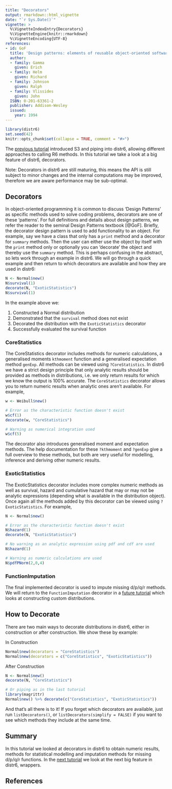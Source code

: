 ```yaml
---
title: "Decorators"
output: rmarkdown::html_vignette
date: "`r Sys.Date()`"
vignette: >
  %\VignetteIndexEntry{Decorators}
  %\VignetteEngine{knitr::rmarkdown}
  %\VignetteEncoding{UTF-8}
references:
- id: GoF
  title: 'Design patterns: elements of reusable object-oriented software'
  author:
  - family: Gamma
    given: Erich
  - family: Helm
    given: Richard
  - family: Johnson
    given: Ralph
  - family: Vlissides
    given: John
  ISBN: 0-201-63361-2
  publisher: Addison-Wesley
  issued:
    year: 1994
---
```



```r
library(distr6)
set.seed(42)
knitr::opts_chunk$set(collapse = TRUE, comment = "#>")
```

The [previous tutorial](https://alan-turing-institute.github.io/distr6/articles/webs/s3_piping.html) introduced S3 and piping into distr6, allowing different approaches to calling R6 methods. In this tutorial we take a look at a big feature of distr6, decorators.

Note: Decorators in distr6 are still maturing, this means the API is still subject to minor changes and the internal computations may be improved, therefore we are aware performance may be sub-optimal.

## Decorators

In object-oriented programming it is common to discuss 'Design Patterns' as specific methods used to solve coding problems, decorators are one of these 'patterns'. For full definitions and details about design patterns, we refer the reader to the seminal Design Patterns textbook [@GoF]. Briefly, the decorator design pattern is used to add functionality to an object. For example, say we have a class that only has a `print` method and a decorator for `summary` methods. Then the user can either use the object by itself with the `print` method only or optionally you can 'decorate' the object and thereby use the `summary` method. This is perhaps confusing in the abstract, so lets work through an example in distr6. We will go through a quick example and then return to which decorators are available and how they are used in distr6:


```r
N <- Normal$new()
N$survival(1)
decorate(N, "ExoticStatistics")
N$survival(1)
```

In the example above we:

1. Constructed a Normal distribution
2. Demonstrated that the `survival` method does not exist
3. Decorated the distribution with the `ExoticStatistics` decorator
4. Successfully evaluated the survival function

### CoreStatistics

The CoreStatistics decorator includes methods for numeric calculations, a generalised moments `kthmoment` function and a generalised expectation method `genExp`. All methods can be viewed using `?CoreStatistics`. In distr6 we have a strict design principle that only analytic results should be provided as methods in distributions, i.e. we only return results for which we know the output is 100% accurate. The `CoreStatistics` decorator allows you to return numeric results when analytic ones aren't available. For example, 

```r
w <- Weibull$new()

# Error as the characteristic function doesn't exist
w$cf(1)
decorate(w, "CoreStatistics")

# Warning as numerical integration used
w$cf(5)
```

The decorator also introduces generalised moment and expectation methods. The help documentation for these `?kthmoment` and `?genExp` give a full overview to these methods, but both are very useful for modelling, inference and deriving other numeric results.

### ExoticStatistics

The ExoticStatistics decorator includes more complex numeric methods as well as survival, hazard and cumulative hazard that may or may not be analytic expressions (depending what is available in the distribution object). Once again all the methods added by this decorator can be viewed using `?ExoticStatistics`. For example, 

```r
N <- Normal$new()

# Error as the characteristic function doesn't exist
N$hazard(1)
decorate(N, "ExoticStatistics")

# No warning as an analytic expression using pdf and cdf are used
N$hazard(1)

# Warning as numeric calculations are used
N$pdfPNorm(2,0,4)
```

### FunctionImputation

The final implemented decorator is used to impute missing d/p/q/r methods. We will return to the `FunctionImputation` decorator in a [future tutorial](https://alan-turing-institute.github.io/distr6/articles/webs/custom_distributions.html) which looks at constructing custom distributions.

## How to Decorate

There are two main ways to decorate distributions in distr6, either in construction or after construction. We show these by example:

In Construction
```r
Normal$new(decorators = "CoreStatistics")
Normal$new(decorators = c("CoreStatistics", "ExoticStatistics"))
```

After Construction
```r
N <- Normal$new()
decorate(N, "CoreStatistics")

# Or piping as in the last tutorial
library(magrittr)
Normal$new() %>% decorate(c("CoreStatistics", "ExoticStatistics"))
```

And that's all there is to it! If you forget which decorators are available, just run `listDecorators()`, or `listDecorators(simplify = FALSE)` if you want to see which methods they include at the same time.

## Summary

In this tutorial we looked at decorators in distr6 to obtain numeric results, methods for statistical modelling and imputation methods for missing d/p/q/r functions. In the [next tutorial](https://alan-turing-institute.github.io/distr6/articles/webs/wrappers.html) we look at the next big feature in distr6, wrappers.

## References
